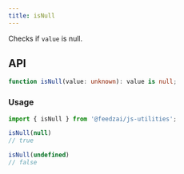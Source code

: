 ```yaml
---
title: isNull
---
```

Checks if `value` is null.

## API

```typescript
function isNull(value: unknown): value is null;
```

### Usage

```typescript
import { isNull } from '@feedzai/js-utilities';

isNull(null)
// true

isNull(undefined)
// false
```
